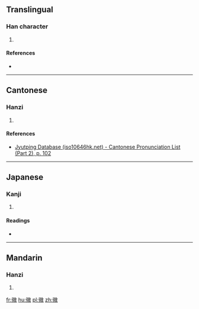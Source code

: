 ==Translingual==

===Han character===
{{Han char|rn=50|rad=巾|as=11|sn=14|four=|canj=HOUBK|ids=⿲彳⿳山丿巾攵}}

# {{defn|Han|sort=巾11}}

====References====
* {{Han ref|kx=0335.190|dkj=09041|hdz=20840.090|uh=5E51|ud=24145}}

----

==Cantonese==

===Hanzi===
{{yue-hanzi|jyut=[[fai1]]|y=fai1}}

# {{defn|lang=yue|sort=巾11}}

====References====
* [http://www.iso10646hk.net/jp/document/download.jsp Jyutping Database (iso10646hk.net) - Cantonese Pronunciation List (Part 2), p. 102]

----

==Japanese==

===Kanji===
{{ja-kanji|grade=|rs=巾11}}

# {{defn|lang=ja|sort=巾11}}

====Readings====
* {{ja-readings|on=[[き]] (ki)|kun=[[めじるしのぬの]] (mejirushinonuno), [[はた]] (hata)}}

----

==Mandarin==

===Hanzi===
{{cmn-hanzi|pin=[[huī]] ([[hui1]])|wg=hui<sup>1</sup>}}

# {{defn|lang=cmn|sort=巾11}}

[[fr:幑]]
[[hu:幑]]
[[pl:幑]]
[[zh:幑]]
